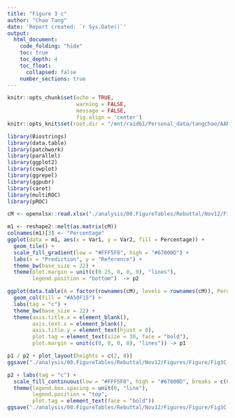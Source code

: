 ```yaml
---
title: "Figure 3 c"
author: "Chao Tang"
date: 'Report created: `r Sys.Date()`'
output: 
  html_document: 
    code_folding: "hide"
    toc: true
    toc_depth: 4
    toc_float: 
      collapsed: false
    number_sections: true
---
```


```r
knitr::opts_chunk$set(echo = TRUE, 
                      warning = FALSE, 
                      message = FALSE, 
                      fig.align = 'center')
knitr::opts_knit$set(root.dir = "/mnt/raid61/Personal_data/tangchao/AANanopore")
```

```r
library(Biostrings)
library(data.table)
library(patchwork)
library(parallel)
library(ggplot2)
library(cowplot)
library(ggrepel)
library(ggpubr)
library(caret)
library(multiROC)
library(pROC)
```

```r
cM <- openxlsx::read.xlsx("./analysis/00.FigureTables/Rebuttal/Nov12/Figures/Data/Fig3C.xlsx", rowNames = T)
```

```r
m1 <- reshape2::melt(as.matrix(cM))
colnames(m1)[3] <- "Percentage"
ggplot(data = m1, aes(x = Var1, y = Var2, fill = Percentage)) + 
  geom_tile() + 
  scale_fill_gradient(low = "#FFF5F0", high = "#67000D") + 
  labs(x = "Prediction", y = "Reference") +
  theme_bw(base_size = 22) + 
  theme(plot.margin = unit(c(0.25, 0, 0, 0), "lines"), 
        legend.position = "bottom")  -> p2

ggplot(data.table(A = factor(rownames(cM), levels = rownames(cM)), Percentage = rowSums(cM)), aes(x = A, y = Percentage)) + 
  geom_col(fill = "#A50F15") + 
  labs(tag = "c") + 
  theme_bw(base_size = 22) + 
  theme(axis.title.x = element_blank(), 
        axis.text.x = element_blank(), 
        axis.title.y = element_text(hjust = 0), 
        plot.tag = element_text(size = 30, face = "bold"),
        plot.margin = unit(c(0, 0, 0, 0), "lines")) -> p1
```

```r
p1 / p2 + plot_layout(heights = c(2, 8))
ggsave("./analysis/00.FigureTables/Rebuttal/Nov12/Figures/Figure/Fig3C.pdf", width = 6, height = 8)
```


```r
p2 + labs(tag = "c") + 
  scale_fill_continuous(low = "#FFF5F0", high = "#67000D", breaks = c(0, 50, 100)) + 
  theme(legend.box.spacing = unit(0, "line"), 
        legend.position = "top", 
        plot.tag = element_text(face = "bold"))
ggsave("./analysis/00.FigureTables/Rebuttal/Nov12/Figures/Figure/Fig3C.pdf", width = 6, height = 7)
```
